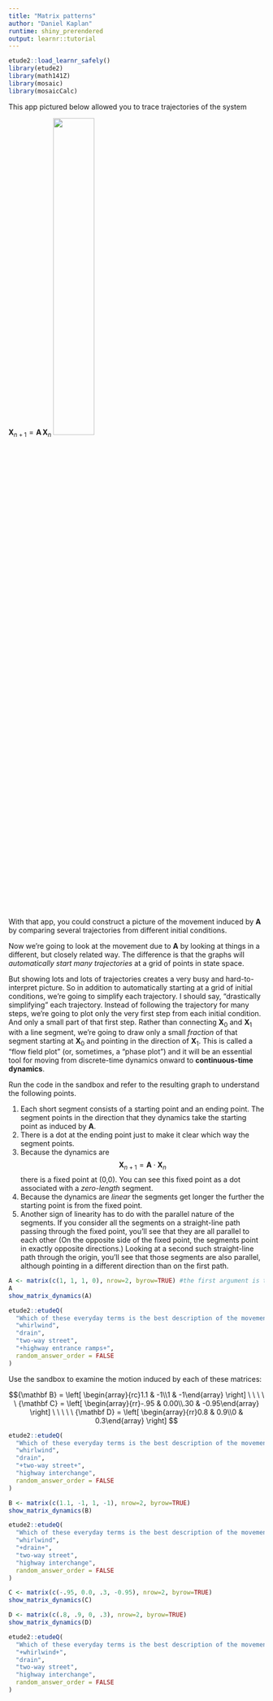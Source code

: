 ```yaml
---
title: "Matrix patterns"
author: "Daniel Kaplan"
runtime: shiny_prerendered
output: learnr::tutorial
---
```


```r
etude2::load_learnr_safely()
library(etude2)
library(math141Z)
library(mosaic)
library(mosaicCalc)
```

This app pictured below allowed you to trace trajectories of the system 

${\mathbf X}_{n+1} = {\mathbf A}\, {\mathbf X}_n$
<a href="https://maa-statprep.shinyapps.io/142Z-Matrix-iteration/" target="_blank"><img src="www/app-snapshot.png" width="40%"></a>

With that app, you could construct a picture of the movement induced by ${\mathbf A}$ by comparing several trajectories from different initial conditions.

Now we're going to look at the movement due to ${\mathbf A}$ by looking at things in a different, but closely related way. The difference is that the graphs will *automatically start many trajectories* at a grid of points in state space.

But showing lots and lots of trajectories creates a very busy and hard-to-interpret picture. So in addition to automatically starting at a grid of initial conditions, we're going to simplify each trajectory. I should say, "drastically simplifying" each trajectory. Instead of following the trajectory for many steps, we're going to plot only the very first step from each initial condition. And only a small part of that first step. Rather than connecting ${\mathbf X}_0$ and ${\mathbf X}_{1}$ with a line segment, we're going to draw only a small *fraction* of that segment starting at ${\mathbf X}_0$ and pointing in the direction of ${\mathbf X}_1$. This is called a "flow field plot" (or, sometimes, a "phase plot") and it will be an essential tool for moving from discrete-time dynamics onward to **continuous-time dynamics**. 


Run the code in the sandbox and refer to the resulting graph to understand the following points.

1. Each short segment consists of a starting point and an ending point. The segment points in the direction that they dynamics take the starting point as induced by ${\mathbf A}$.
2. There is a dot at the ending point just to make it clear which way the segment points.
4. Because the dynamics are $${\mathbf X}_{n+1} = {\mathbf A}\cdot {\mathbf X}_n$$ there is a fixed point at (0,0). You can see this fixed point as a dot associated with a *zero-length* segment.
5. Because the dynamics are *linear* the segments get longer the further the starting point is from the fixed point.
6. Another sign of linearity has to do with the parallel nature of the segments. If you consider all the segments on a straight-line path passing through the fixed point, you'll see that they are all parallel to each other (On the opposite side of the fixed point, the segments point in exactly opposite directions.) Looking at a second such straight-line path through the origin, you'll see that those segments are also parallel, although pointing in a different direction than on the first path.

```r
A <- matrix(c(1, 1, 1, 0), nrow=2, byrow=TRUE) #the first argument is the matrix, the second argument is the number of rows, and the third argument specifies the order of the numbers (for instance, the second number of the matrix as the end of row 1 instead of the beginning of row 2)
A
show_matrix_dynamics(A)
```


```r
etude2::etudeQ(
  "Which of these everyday terms is the best description of the movement pattern due to the rabbit dynamics?",
  "whirlwind",
  "drain",
  "two-way street",
  "+highway entrance ramps+", 
  random_answer_order = FALSE
)
```

Use the sandbox to examine the motion induced by each of these matrices:

$${\mathbf B} = \left[ \begin{array}{rc}1.1 & -1\\1 & -1\end{array} \right] \ \ \ \ \ {\mathbf C} = \left[ \begin{array}{rr}-.95 & 0.00\\.30 & -0.95\end{array} \right] \ \ \ \ \ {\mathbf D} = \left[ \begin{array}{rr}0.8 & 0.9\\0 & 0.3\end{array} \right]  $$

```r
etude2::etudeQ(
  "Which of these everyday terms is the best description of the movement pattern due to ${\\mathbf B}$?",
  "whirlwind",
  "drain",
  "+two-way street+",
  "highway interchange", 
  random_answer_order = FALSE
)
```

```r
B <- matrix(c(1.1, -1, 1, -1), nrow=2, byrow=TRUE)
show_matrix_dynamics(B)
```

```r
etude2::etudeQ(
  "Which of these everyday terms is the best description of the movement pattern due to ${\\mathbf C}$?",
  "whirlwind",
  "+drain+",
  "two-way street",
  "highway interchange", 
  random_answer_order = FALSE
)
```

```r
C <- matrix(c(-.95, 0.0, .3, -0.95), nrow=2, byrow=TRUE)
show_matrix_dynamics(C)
```

```r
D <- matrix(c(.8, .9, 0, .3), nrow=2, byrow=TRUE)
show_matrix_dynamics(D)
```

```r
etude2::etudeQ(
  "Which of these everyday terms is the best description of the movement pattern due to ${\\mathbf D}$?",
  "+whirlwind+",
  "drain",
  "two-way street",
  "highway interchange", 
  random_answer_order = FALSE
)
```
